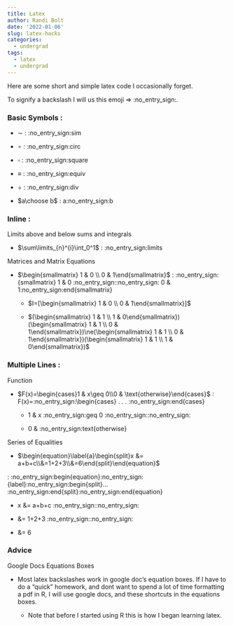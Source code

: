 ```yaml
---
title: Latex
author: Randi Bolt
date: '2022-01-06'
slug: latex-hacks
categories:
  - undergrad
tags:
  - latex
  - undergrad
---
```


Here are some short and simple latex code I occasionally forget. 

To signify a backslash I will us this emoji $\Rightarrow$ :no_entry_sign:.

### Basic Symbols : 

- $\sim$ : :no_entry_sign:sim

- $\circ$ : :no_entry_sign:circ

- $\square$ : :no_entry_sign:square

- $\equiv$ : :no_entry_sign:equiv

- $\div$ : :no_entry_sign:div

- $a\choose b$ : a:no_entry_sign:b

### Inline : 

Limits above and below sums and integrals 

- $\sum\limits_{n}^{i}\int_0^1$ : :no_entry_sign:limits

Matrices and Matrix Equations 

- $\begin{smallmatrix} 1 & 0 \\ 0 & 1\end{smallmatrix}$ : :no_entry_sign:{smallmatrix} 1 & 0 :no_entry_sign::no_entry_sign: 0 & 1:no_entry_sign:end{smallmatrix}

  - $I=[\begin{smallmatrix} 1 & 0 \\ 0 & 1\end{smallmatrix}]$
  
  - $(\begin{smallmatrix} 1 & 1 \\ 1 & 0\end{smallmatrix})(\begin{smallmatrix} 1 & 1 \\ 0 & 1\end{smallmatrix})\ne(\begin{smallmatrix} 1 & 1 \\ 0 & 1\end{smallmatrix})(\begin{smallmatrix} 1 & 1 \\ 1 & 0\end{smallmatrix})$

### Multiple Lines : 

Function 

- $F(x)=\begin{cases}1 & x\geq 0\\0 & \text{otherwise}\end{cases}$ : F(x)=:no_entry_sign:\begin{cases} . . . :no_entry_sign:end{cases}

  - 1 & x :no_entry_sign:geq 0 :no_entry_sign::no_entry_sign:
  
  - 0 & :no_entry_sign:text{otherwise}
  
Series of Equalities 

- $\begin{equation}\label{a}\begin{split}x &= a+b+c\\&=1+2+3\\&=6\end{split}\end{equation}$ 

: :no_entry_sign:begin{equation}:no_entry_sign:{label}:no_entry_sign:begin{split}... :no_entry_sign:end{split}:no_entry_sign:end{equation}

  - x &= a+b+c :no_entry_sign::no_entry_sign:

  - &= 1+2+3 :no_entry_sign::no_entry_sign:
  
  - &= 6 

### Advice 

Google Docs Equations Boxes

- Most latex backslashes work in google doc's equation boxes. If I have to do a "quick" homework, and dont want to spend a lot of time formatting a pdf in R, I will use google docs, and these shortcuts in the equations boxes.  

  - Note that before I started using R this is how I began learning latex. 
